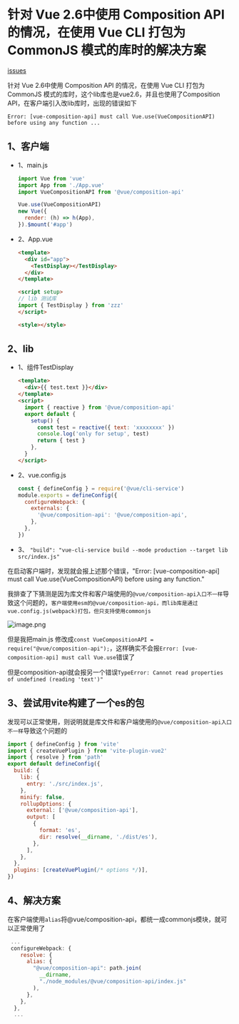 # 针对 Vue 2.6中使用 Composition API 的情况，在使用 Vue CLI 打包为 CommonJS 模式的库时的解决方案

<div className='flex'>
  <span>
    <Underline>
      <a href='https://github.com/vuejs/composition-api/issues/987'>
        <span>issues</span>
      </a>
    </Underline>
  </span>
</div>

针对 Vue 2.6中使用 Composition API 的情况，在使用 Vue CLI 打包为 CommonJS 模式的库时，这个lib库也是vue2.6，并且也使用了Composition API，在客户端引入改lib库时，出现的错误如下

`Error: [vue-composition-api] must call Vue.use(VueCompositionAPI) before using any function ...`

## 1、客户端

*   1、main.js

    ```js filename="main.js"
    import Vue from 'vue'
    import App from './App.vue'
    import VueCompositionAPI from '@vue/composition-api'

    Vue.use(VueCompositionAPI)
    new Vue({
      render: (h) => h(App),
    }).$mount('#app')
    ```

*   2、App.vue

    ```html filename="App.vue"
    <template>
      <div id="app">
        <TestDisplay></TestDisplay>
      </div>
    </template>

    <script setup>
    // lib 测试库
    import { TestDisplay } from 'zzz'
    </script>

    <style></style>
    ```

## 2、lib

*   1、组件TestDisplay

    ```html filename="TestDisplay.vue"
    <template>
      <div>{{ test.text }}</div>
    </template>
    <script>
      import { reactive } from '@vue/composition-api'
      export default {
        setup() {
          const test = reactive({ text: 'xxxxxxxx' })
          console.log('only for setup', test)
          return { test }
        },
      }
    </script>
    ```

*   2、vue.config.js

    ```js filename="vue.config.js"
    const { defineConfig } = require('@vue/cli-service')
    module.exports = defineConfig({
      configureWebpack: {
        externals: {
          '@vue/composition-api': '@vue/composition-api',
        },
      },
    })
    ```

*   3、 `"build": "vue-cli-service build --mode production --target lib src/index.js"`

在启动客户端时，发现就会报上述那个错误，"Error: [vue-composition-api] must call Vue.use(VueCompositionAPI) before using any function."

我排查了下猜测是因为库文件和客户端使用的`@vue/composition-api入口不一样`导致这个问题的，`客户端使用esm的@vue/composition-api，而lib库是通过vue.config.js(webpack)打包，但只支持使用commonjs`


![image.png](https://imgur.com/hKfa8tn.png)

但是我把main.js 修改成`const VueCompositionAPI = require("@vue/composition-api");`，这样确实不会报`Error: [vue-composition-api] must call Vue.use`错误了


但是composition-api就会报另一个错误`TypeError: Cannot read properties of undefined (reading 'text')"`


## 3、尝试用vite构建了一个es的包

发现可以正常使用，则说明就是库文件和客户端使用的`@vue/composition-api入口不一样`导致这个问题的

```js filename="vite.config.js"
import { defineConfig } from 'vite'
import { createVuePlugin } from 'vite-plugin-vue2'
import { resolve } from 'path'
export default defineConfig({
  build: {
    lib: {
      entry: './src/index.js',
    },
    minify: false,
    rollupOptions: {
      external: ['@vue/composition-api'],
      output: [
        {
          format: 'es',
          dir: resolve(__dirname, './dist/es'),
        },
      ],
    },
  },
  plugins: [createVuePlugin(/* options */)],
})
```

## 4、解决方案

在客户端使用`alias`将@vue/composition-api，都统一成commonjs模块，就可以正常使用了

```js filename="vue.config.js"
 ...
 configureWebpack: {
    resolve: {
      alias: {
        "@vue/composition-api": path.join(
          __dirname,
          "./node_modules/@vue/composition-api/index.js"
        ),
      },
    },
  },
  ...
```
